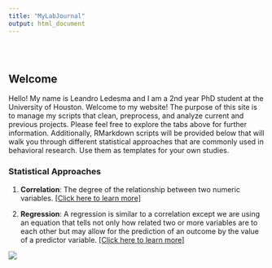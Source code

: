 ```yaml
---
title: "MyLabJournal"
output: html_document
---
```


<style type="text/css">
.title {
  display: none;
}

#getting-started img {
  margin-right: 10px;
}

</style>

<div class="row" style="padding-top: 30px;">
<div class="col-sm-6">

# **Welcome**

Hello! My name is Leandro Ledesma and I am a 2nd year PhD student at the University of Houston. Welcome to my website! The purpose of this site is to manage my scripts that clean, preprocess, and analyze current and previous projects. Please feel free to explore the tabs above for further information. Additionally, RMarkdown scripts will be provided below that will walk you through different statistical approaches that are commonly used in behavioral research. Use them as templates for your own studies. 


### Statistical Approaches

1) **Correlation**: The degree of the relationship between two numeric variables. [[Click here to learn more]](https://leoledesma237.github.io/LeoWebsite/Correlation.Scripts/Correlation.Overview.html)

2) **Regression**: A regression is similar to a correlation except we are using an equation that tells not only how related two or more variables are to each other but may allow for the prediction of an outcome by the value of a predictor variable. [[Click here to learn more]](https://leoledesma237.github.io/LeoWebsite/Correlation.Scripts/Regression.Overview.html)



</div>
<div class="col-sm-6">



<a href = "https://crumplab.github.io">
![](images/Me.jpg)
</a>
</div>
